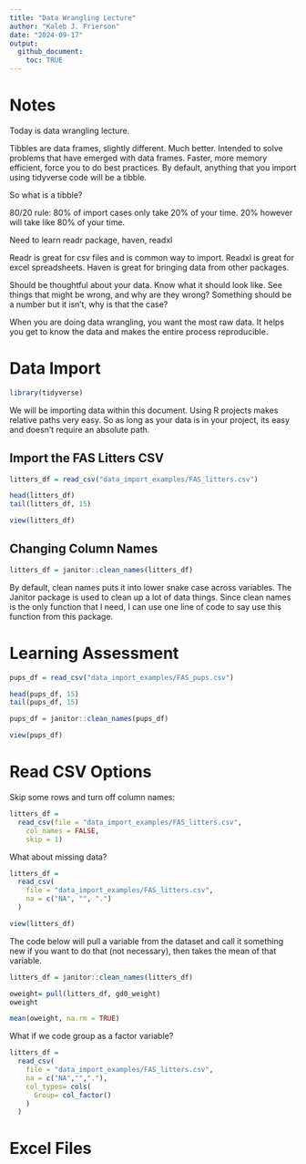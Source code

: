 ```yaml
---
title: "Data Wrangling Lecture"
author: "Kaleb J. Frierson"
date: "2024-09-17"
output: 
  github_document: 
    toc: TRUE
---
```


# Notes

Today is data wrangling lecture. 

Tibbles are data frames, slightly different. Much better. Intended to solve problems that have emerged with data frames. Faster, more memory efficient, force you to do best practices. By default, anything that you import using tidyverse code will be a tibble. 

So what is a tibble? 

80/20 rule: 80% of import cases only take 20% of your time. 20% however will take like 80% of your time. 

Need to learn readr package, haven, readxl 

Readr is great for csv files and is common way to import. Readxl is great for excel spreadsheets. Haven is great for bringing data from other packages. 

Should be thoughtful about your data. Know what it should look like. See things that might be wrong, and why are they wrong? Something should be a number but it isn't, why is that the case? 

When you are doing data wrangling, you want the most raw data. It helps you get to know the data and makes the entire process reproducible. 

# Data Import

```r
library(tidyverse)
```

We will be importing data within this document. Using R projects makes relative paths very easy. So as long as your data is in your project, its easy and doesn't require an absolute path. 

## Import the FAS Litters CSV

```r
litters_df = read_csv("data_import_examples/FAS_litters.csv")

head(litters_df)
tail(litters_df, 15)
```

```r
view(litters_df)
```


## Changing Column Names


```r
litters_df = janitor::clean_names(litters_df)
```

By default, clean names puts it into lower snake case across variables. The Janitor package is used to clean up a lot of data things. Since clean names is the only function that I need, I can use one line of code to say use this function from this package. 


# Learning Assessment

```r
pups_df = read_csv("data_import_examples/FAS_pups.csv")
```

```r
head(pups_df, 15)
tail(pups_df, 15)
```

```r
pups_df = janitor::clean_names(pups_df)
```

```r
view(pups_df)
```


# Read CSV Options

Skip some rows and turn off column names: 

```r
litters_df = 
  read_csv(file = "data_import_examples/FAS_litters.csv", 
    col_names = FALSE, 
    skip = 1) 
```

What about missing data? 

```r
litters_df = 
  read_csv(
    file = "data_import_examples/FAS_litters.csv",
    na = c("NA", "", ".")
  )

```


```r
view(litters_df)
```

The code below will pull a variable from the dataset and call it something new if you want to do that (not necessary), then takes the mean of that variable. 

```r
litters_df = janitor::clean_names(litters_df) 

oweight= pull(litters_df, gd0_weight)
oweight

mean(oweight, na.rm = TRUE)
```

What if we code group as a factor variable? 

```r
litters_df = 
  read_csv(
    file = "data_import_examples/FAS_litters.csv", 
    na = c("NA","","."),
    col_types= cols(
      Group= col_factor()
    )
  )

```


# Excel Files









